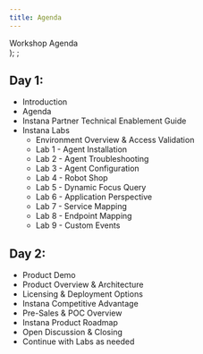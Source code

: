 ```yaml
---
title: Agenda
---
```

  <span>
    Workshop Agenda <br />
  </span>
);
;

##  Day 1:
- Introduction 
- Agenda
- Instana Partner Technical Enablement Guide
- Instana Labs
   - Environment Overview & Access Validation  
   - Lab 1 - Agent Installation
   - Lab 2 - Agent Troubleshooting
   - Lab 3 - Agent Configuration
   - Lab 4 - Robot Shop
   - Lab 5 - Dynamic Focus Query
   - Lab 6 - Application Perspective
   - Lab 7 - Service Mapping
   - Lab 8 - Endpoint Mapping
   - Lab 9 - Custom Events

##  Day 2:
- Product Demo   
- Product Overview & Architecture
- Licensing & Deployment Options
- Instana Competitive Advantage
- Pre-Sales & POC Overview
- Instana Product Roadmap
- Open Discussion & Closing
- Continue with Labs as needed

